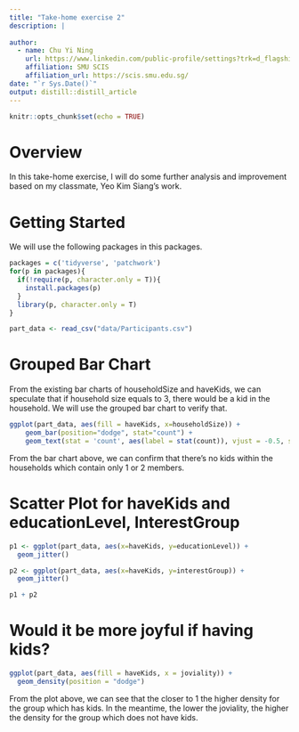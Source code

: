 ```yaml
---
title: "Take-home exercise 2"
description: |
  
author:
  - name: Chu Yi Ning 
    url: https://www.linkedin.com/public-profile/settings?trk=d_flagship3_profile_self_view_public_profile
    affiliation: SMU SCIS
    affiliation_url: https://scis.smu.edu.sg/
date: "`r Sys.Date()`"
output: distill::distill_article
---
```


```r
knitr::opts_chunk$set(echo = TRUE)
```


# Overview

In this take-home exercise, I will do some further analysis and improvement based on my classmate, Yeo Kim Siang's work.

# Getting Started

We will use the following packages in this packages.

```r
packages = c('tidyverse', 'patchwork')
for(p in packages){
  if(!require(p, character.only = T)){
    install.packages(p)
  }
  library(p, character.only = T)
}
```

```r
part_data <- read_csv("data/Participants.csv")
```

# Grouped Bar Chart

From the existing bar charts of householdSize and haveKids, we can speculate that if household size equals to 3, there would be a kid in the household. We will use the grouped bar chart to verify that.

```r
ggplot(part_data, aes(fill = haveKids, x=householdSize)) + 
    geom_bar(position="dodge", stat="count") +
    geom_text(stat = 'count', aes(label = stat(count)), vjust = -0.5, size = 3)
```

From the bar chart above, we can confirm that there's no kids within the households which contain only 1 or 2 members.

# Scatter Plot for haveKids and educationLevel, InterestGroup

```r
p1 <- ggplot(part_data, aes(x=haveKids, y=educationLevel)) + 
  geom_jitter()

p2 <- ggplot(part_data, aes(x=haveKids, y=interestGroup)) + 
  geom_jitter()

p1 + p2
```


# Would it be more joyful if having kids?

```r
ggplot(part_data, aes(fill = haveKids, x = joviality)) +
  geom_density(position = "dodge")
```  

From the plot above, we can see that the closer to 1 the higher density for the group which has kids. In the meantime, the lower the joviality, the higher the density for the group which does not have kids.

